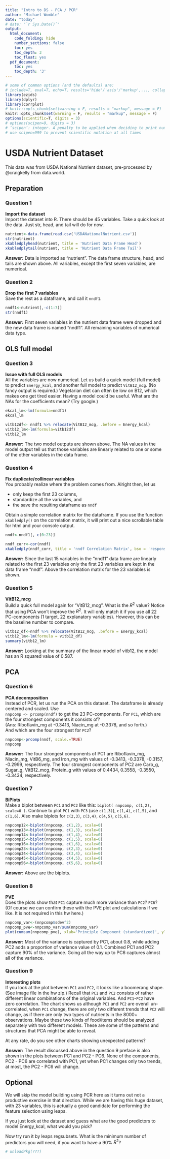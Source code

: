 ```yaml
---
title: "Intro to DS - PCA / PCR"
author: "Michael Womble"
date: "today"
# date: "`r Sys.Date()`"
output:
  html_document:
    code_folding: hide
    number_sections: false
    toc: yes
    toc_depth: 3
    toc_float: yes
  pdf_document:
    toc: yes
    toc_depth: '3'
---
```


```r
# some of common options (and the defaults) are: 
# include=T, eval=T, echo=T, results='hide'/'asis'/'markup',..., collapse=F, warning=T, message=T, error=T, cache=T, fig.width=6, fig.height=4, fig.dim=c(6,4) #inches, fig.align='left'/'center','right', 
library(ezids)
library(dplyr)
library(corrplot)
# knitr::opts_chunk$set(warning = F, results = "markup", message = F)
knitr::opts_chunk$set(warning = F, results = "markup", message = F)
options(scientific=T, digits = 3) 
# options(scipen=9, digits = 3) 
# ‘scipen’: integer. A penalty to be applied when deciding to print numeric values in fixed or exponential notation.  Positive values bias towards fixed and negative towards scientific notation: fixed notation will be preferred unless it is more than ‘scipen’ digits wider.
# use scipen=999 to prevent scientific notation at all times
```


# USDA Nutrient Dataset  
This data was from USDA National Nutrient dataset, pre-processed by @craigkelly from data.world. 

## Preparation  

### Question 1  
**Import the dataset**  
Import the dataset into R. There should be 45 variables. Take a quick look at the data. Just str, head, and tail will do for now.
```r
nutrient<-data.frame(read.csv('USDANationalNutrient.csv'))
str(nutrient)
xkabledplyhead(nutrient, title = 'Nutrient Data Frame Head')
xkabledplytail(nutrient, title = 'Nutrient Data Frame Tail')
```
**Answer:** Data is imported as "nutrient". The data frame structure, head, and tails are shown above. All variables, except the first seven variables, are numerical.

### Question 2  
**Drop the first 7 variables**  
Save the rest as a dataframe, and call it `nndf1`. 
```r
nndf1<-nutrient[,-c(1:7)]
str(nndf1)
```
**Answer:** First seven variables in the nutrient data frame were dropped and the new data frame is named "nndf1". All remaining variables of numerical data type.

## OLS full model  

### Question 3  
**Issue with full OLS models**  
All the variables are now numerical. Let us build a quick model (full model) to predict `Energy_kcal`, and another full model to predict `VitB12_mcg`. (No fancy output is required.) Vegetarian diet can often be low on B12, which makes one get tired easier. Having a model could be useful. What are the NAs for the coefficients mean? (Try google.) 
```r
ekcal_lm<-lm(formula=nndf1)
ekcal_lm

vitb12df<- nndf1 %>% relocate(VitB12_mcg, .before = Energy_kcal) 
vitb12_lm<-lm(formula=vitb12df)
vitb12_lm
```
**Answer:** The two model outputs are shown above. The NA values in the model output tell us that those variables are linearly related to one or some of the other variables in the data frame.

### Question 4  
**Fix duplicate/collinear variables**  
You probably realize where the problem comes from. Alright then, let us  

* only keep the first 23 columns, 
* standardize all the variables, and 
* the save the resulting dataframe as `nndf`  

Obtain a simple correlation matrix for the dataframe. If you use the function `xkabledply()` on the correlation matrix, it will print out a nice scrollable table for html and your console output.  
```r
nndf<-nndf1[, c(0:23)]

nndf_corr<-cor(nndf)
xkabledply(nndf_corr, title = 'nndf Correlation Matrix', bso = 'responsive')
```
**Answer:** Since the last 15 variables in the "nndf1" data frame are linearly related to the first 23 variables only the first 23 variables are kept in the data frame "nndf". Above the correlation matrix for the 23 variables is shown.

### Question 5  
**VitB12_mcg**  
Build a quick full model again for “VitB12_mcg”. What is the $R^2$ value? Notice that using PCA won’t improve the $R^2$. It will only match it if you use all 22 PC-components (1 target, 22 explanatory variables). However, this can be the baseline number to compare.  
```r
vitb12_df<-nndf %>% relocate(VitB12_mcg, .before = Energy_kcal)
vitb12_lm<-lm(formula = vitb12_df)
summary(vitb12_lm)
```
**Answer:** Looking at the summary of the linear model of vitb12, the model has an R squared value of 0.587.

## PCA  

### Question 6   
**PCA decomposition**  
Instead of PCR, let us run the PCA on this dataset. The dataframe is already centered and scaled. Use  
`nnpcomp <- prcomp(nndf)` to get the 23 PC-components. For `PC1`, which are the four strongest components it consists of?  
(Ans: Riboflavin_mg at -0.3413, Niacin_mg at -0.3378, and so forth.)  
And which are the four strongest for `PC2`? 
```r
nnpcomp<-prcomp(nndf, scale.=TRUE)
nnpcomp
```
**Answer:** The four strongest components of PC1 are Riboflavin_mg, Niacin_mg, VitB6_mg, and Iron_mg with values of -0.3413, -0.3378, -0.3157, -0.2999, respectively. The four strongest components of PC2 are Carb_g, Sugar_g, VitB12_mcg, Protein_g with values of 0.4434, 0.3558, -0.3550, -0.3434, respectively.

### Question 7  
**BiPlots**  
Make a biplot between `PC1` and `PC2` like this: `biplot( nnpcomp, c(1,2), scale=0 )`. Continue to plot `PC1` with `PC3` (use `c(1,3)`), `c(1,4)`, `c(1,5)`, and `c(1,6)`. Also make biplots for `c(2,3)`, `c(3,4)`, `c(4,5)`, `c(5,6)`.
```r
nnpcomp12<-biplot(nnpcomp, c(1,2), scale=0)
nnpcomp13<-biplot(nnpcomp, c(1,3), scale=0)
nnpcomp14<-biplot(nnpcomp, c(1,4), scale=0)
nnpcomp15<-biplot(nnpcomp, c(1,5), scale=0)
nnpcomp16<-biplot(nnpcomp, c(1,6), scale=0)
nnpcomp23<-biplot(nnpcomp, c(2,3), scale=0)
nnpcomp34<-biplot(nnpcomp, c(3,4), scale=0)
nnpcomp45<-biplot(nnpcomp, c(4,5), scale=0)
nnpcomp56<-biplot(nnpcomp, c(5,6), scale=0)
```
**Answer:** Above are the biplots.

### Question 8  
**PVE**  
Does the plots show that `PC1` capture much more variance than `PC2`? `PC6`? (Of course we can confirm these with the PVE plot and calculations if we like. It is not required in this hw here.)  
```r
nnpcomp_var<-(nnpcomp$sdev^2)
nnpcomp_pve<-nnpcomp_var/sum(nnpcomp_var)
plot(cumsum(nnpcomp_pve), xlab='Principle Component (standardized)', ylab=' Cumulative Proportion of Variance Explained', ylim=c(0,1), type='b')
```
**Answer:** Most of the variance is captured by PC1, about 0.8, while adding PC2 adds a proportion of variance value of 0.1. Combined PC1 and PC2 capture 90% of the variance. Going all the way up to PC6 captures almost all of the variance.

### Question 9  
**Interesting plots**  
If you look at the plot between `PC1` and `PC2`, it looks like a boomerang shape. (See image file in the hw zip.) Recall that `PC1` and `PC2` consists of rather different linear combinations of the original variables. And `PC1`-`PC2` have zero correlation. The chart shows us although `PC1` and `PC2` are overall un-correlated, when `PC1` change, there are only two different trends that `PC2` will change, as if there are only two types of nutrients in the 8000+ observations. Maybe these two kinds of food/items should be analyzed separately with two different models. These are some of the patterns and structures that PCA might be able to reveal.  

At any rate, do you see other charts showing unexpected patterns?

**Answer:** The result discussed above in the question 9 preface is also shown in the plots between PC1 and PC2 - PC6. None of the components, PC2 - PC6 are correlated with PC1, yet when PC1 changes only two trends, at most, the PC2 - PC6 will change.
     
## Optional  

We will skip the model building using PCR here as it turns out not a productive exercise in that direction. While we are having this huge dataset, with 23 variables, this is actually a good candidate for performing the feature selection using leaps.  

If you just look at the dataset and guess what are the good predictors to model Energy_kcal, what would you pick?  

Now try run it by leaps regsubsets. What is the minimum number of predictors you will need, if you want to have a 90% $R^2$?  


```r
# unloadPkg(???)
```



